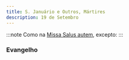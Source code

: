 ```yaml
---
title: S. Januário e Outros, Mártires
description: 19 de Setembro
---
```



:::note
Como na [Missa Salus autem](/missal/comum/8muitosmartires3), excepto:
:::

### Evangelho

<LinkCard
  href="/missal/comum/8muitosmartires3#evangelho2"
  title="Muitos Mártires - Missa Salus autem"
/>
